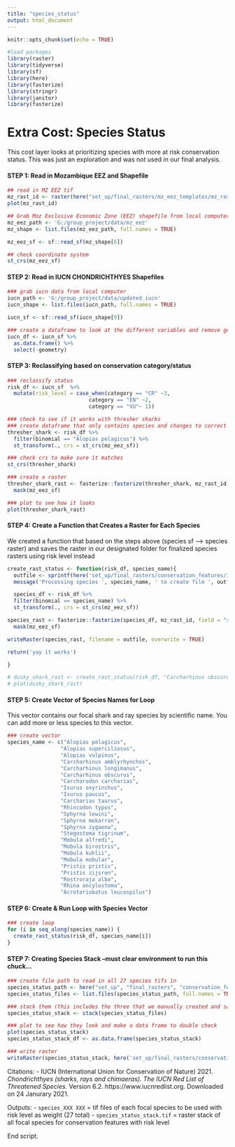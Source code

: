 ```yaml
---
title: "species_status"
output: html_document
---
```


```r
knitr::opts_chunk$set(echo = TRUE)

#load packages
library(raster)
library(tidyverse)
library(sf)
library(here)
library(fasterize)
library(stringr)
library(janitor)
library(fasterize)
```

# Extra Cost: Species Status
This cost layer looks at prioritizing species with more at risk conservation status. This was just an exploration and was not used in our final analysis.

#### **STEP 1: Read in Mozambique EEZ and Shapefile**
```r
## read in MZ EEZ tif
mz_rast_id <- raster(here("set_up/final_rasters/mz_eez_templates/mz_rast_id.tif"))
plot(mz_rast_id)

## Grab Moz Exclusive Economic Zone (EEZ) shapefile from local computer
mz_eez_path <- 'G:/group_project/data/mz_eez'
mz_shape <- list.files(mz_eez_path, full.names = TRUE) 

mz_eez_sf <- sf::read_sf(mz_shape[6])

## check coordinate system
st_crs(mz_eez_sf)

```

#### **STEP 2: Read in IUCN CHONDRICHTHYES Shapefiles**
```r
### grab iucn data from local computer
iucn_path <- 'G:/group_project/data/updated_iucn'
iucn_shape <- list.files(iucn_path, full.names = TRUE) 

iucn_sf <- sf::read_sf(iucn_shape[9])

### create a dataframe to look at the different variables and remove geometry to speed it up
iucn_df <- iucn_sf %>%
  as.data.frame() %>% 
  select(-geometry)

```


#### **STEP 3: Reclassifying based on conservation category/status**
```r
### reclassify status
risk_df <- iucn_sf  %>% 
  mutate(risk_level = case_when(category == "CR" ~3,
                          category == "EN" ~2,
                          category == "VU"~ 1))

### check to see if it works with thresher sharks
### create dataframe that only contains species and changes to correct crs
thresher_shark <- risk_df %>%
  filter(binomial == "Alopias pelagicus") %>% 
  st_transform(., crs = st_crs(mz_eez_sf)) 

### check crs to make sure it matches
st_crs(thresher_shark)

### create a raster
thresher_shark_rast <- fasterize::fasterize(thresher_shark, mz_rast_id, field = "risk_level") %>%
  mask(mz_eez_sf)

### plot to see how it looks
plot(thresher_shark_rast)

```

#### **STEP 4: Create a Function that Creates a Raster for Each Species**
We created a function that based on the steps above (species sf --> species raster) and saves the raster in our designated folder for finalized species rasters using risk level instead 
```r
create_rast_status <- function(risk_df, species_name){
  outfile <- sprintf(here('set_up/final_rasters/conservation_features/iucn_species_status/species_%s.tif'), species_name)
  message('Processing species ', species_name, ' to create file ', outfile)

  species_df <- risk_df %>%
  filter(binomial == species_name) %>% 
  st_transform(., crs = st_crs(mz_eez_sf))

species_rast <- fasterize::fasterize(species_df, mz_rast_id, field = "risk_level") %>% 
  mask(mz_eez_sf)

writeRaster(species_rast, filename = outfile, overwrite = TRUE)

return('yay it works')

}

# dusky_shark_rast <- create_rast_status(risk_df, "Carcharhinus obscurus")
# plot(dusky_shark_rast)

```

#### **STEP 5: Create Vector of Species Names for Loop**
This vector contains our focal shark and ray species by scientific name. You can add more or less species to this vector.
```r
### create vector 
species_name <- c("Alopias pelagicus",
                 "Alopias superciliosus",
                 "Alopias vulpinus",
                 "Carcharhinus amblyrhynchos",
                 "Carcharhinus longimanus",
                 "Carcharhinus obscurus",
                 "Carcharodon carcharias",
                 "Isurus oxyrinchus",
                 "Isurus paucus",
                 "Carcharias taurus",
                 "Rhincodon typus",
                 "Sphyrna lewini",
                 "Sphyrna mokarran",
                 "Sphyrna zygaena",
                 "Stegostoma tigrinum",
                 "Mobula alfredi",
                 "Mobula birostris",
                 "Mobula kuhlii",
                 "Mobula mobular",
                 "Pristis pristis",
                 "Pristis zijsron",
                 "Rostroraja alba",
                 "Rhina ancylostoma",
                 "Acroteriobatus leucospilus")
```

#### **STEP 6: Create & Run Loop with Species Vector**
```r
### create loop 
for (i in seq_along(species_name)) {
  create_rast_status(risk_df, species_name[i])
}
```

#### **STEP 7: Creating Species Stack** --must clear environment to run this chuck...
```r
### create file path to read in all 27 species tifs in 
species_status_path <- here("set_up", "final_rasters", "conservation_features", "iucn_species_status")
species_status_files <- list.files(species_status_path, full.names = TRUE)

### stack them (this includes the three that we manually created and saved in the same IUCN folder)
species_status_stack <- stack(species_status_files)

### plot to see how they look and make a data frame to double check
plot(species_status_stack)
species_status_stack_df <- as.data.frame(species_status_stack)

### write raster
writeRaster(species_status_stack, here('set_up/final_rasters/conservation_features/iucn_species_status/species_status_stack.tif'), options="INTERLEAVE=BAND",  overwrite = TRUE)
```


Citations:
 - IUCN (International Union for Conservation of Nature) 2021. *Chondrichthyes (sharks, rays and chimaeras). The IUCN Red List of Threatened Species*. Version 6.2. https://www.iucnredlist.org. Downloaded on 24 Janurary 2021.
 
Outputs:
 - `species_XXX XXX` = tif files of each focal species to be used with risk level as weight (27 total)
 - `species_status_stack.tif` = raster stack of all focal species for conservation features with risk level
 
 
End script.


